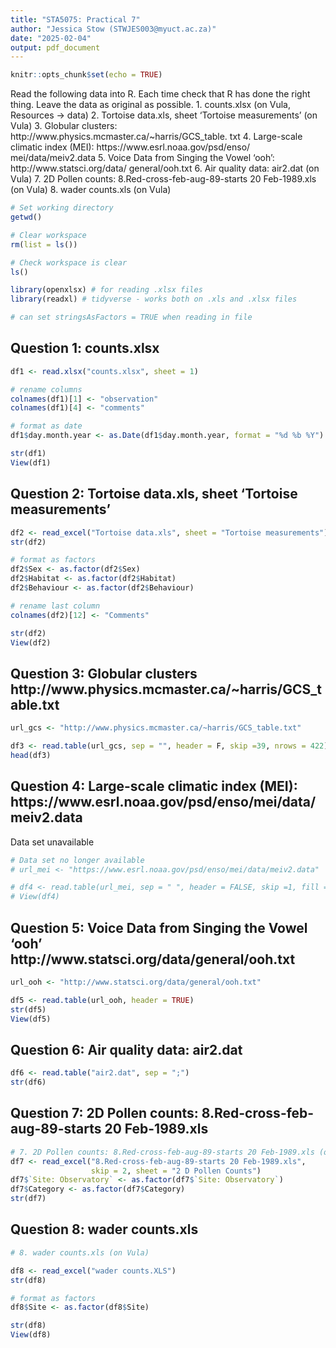 ```yaml
---
title: "STA5075: Practical 7"
author: "Jessica Stow (STWJES003@myuct.ac.za)"
date: "2025-02-04"
output: pdf_document
---
```


```r
knitr::opts_chunk$set(echo = TRUE)
```

Read the following data into R. Each time check that R has done the right thing. Leave the data as original as possible.
1. counts.xlsx (on Vula, Resources → data)
2. Tortoise data.xls, sheet ‘Tortoise measurements’ (on Vula)
3. Globular clusters: http://www.physics.mcmaster.ca/~harris/GCS_table. txt
4. Large-scale climatic index (MEI): https://www.esrl.noaa.gov/psd/enso/ mei/data/meiv2.data
5. Voice Data from Singing the Vowel ‘ooh’: http://www.statsci.org/data/ general/ooh.txt
6. Air quality data: air2.dat (on Vula)
7. 2D Pollen counts: 8.Red-cross-feb-aug-89-starts 20 Feb-1989.xls (on Vula)
8. wader counts.xls (on Vula)

```r
# Set working directory
getwd()

# Clear workspace
rm(list = ls())

# Check workspace is clear
ls()

library(openxlsx) # for reading .xlsx files
library(readxl) # tidyverse - works both on .xls and .xlsx files

# can set stringsAsFactors = TRUE when reading in file
```

## Question 1: counts.xlsx

```r
df1 <- read.xlsx("counts.xlsx", sheet = 1)

# rename columns
colnames(df1)[1] <- "observation"
colnames(df1)[4] <- "comments"

# format as date
df1$day.month.year <- as.Date(df1$day.month.year, format = "%d %b %Y")

str(df1)
View(df1)
```

## Question 2: Tortoise data.xls, sheet ‘Tortoise measurements’

```r
df2 <- read_excel("Tortoise data.xls", sheet = "Tortoise measurements")
str(df2)

# format as factors
df2$Sex <- as.factor(df2$Sex)
df2$Habitat <- as.factor(df2$Habitat)
df2$Behaviour <- as.factor(df2$Behaviour)

# rename last column
colnames(df2)[12] <- "Comments"

str(df2)
View(df2)
```

## Question 3: Globular clusters http://www.physics.mcmaster.ca/~harris/GCS_table.txt

```r
url_gcs <- "http://www.physics.mcmaster.ca/~harris/GCS_table.txt"

df3 <- read.table(url_gcs, sep = "", header = F, skip =39, nrows = 422)
head(df3)
```

## Question 4: Large-scale climatic index (MEI): https://www.esrl.noaa.gov/psd/enso/mei/data/meiv2.data
Data set unavailable

```r
# Data set no longer available
# url_mei <- "https://www.esrl.noaa.gov/psd/enso/mei/data/meiv2.data"

# df4 <- read.table(url_mei, sep = " ", header = FALSE, skip =1, fill = FALSE)
# View(df4)
```

## Question 5: Voice Data from Singing the Vowel ‘ooh’ http://www.statsci.org/data/general/ooh.txt

```r
url_ooh <- "http://www.statsci.org/data/general/ooh.txt"

df5 <- read.table(url_ooh, header = TRUE)
str(df5)
View(df5)
```

## Question 6: Air quality data: air2.dat

```r
df6 <- read.table("air2.dat", sep = ";")
str(df6)
```

## Question 7: 2D Pollen counts: 8.Red-cross-feb-aug-89-starts 20 Feb-1989.xls

```r
# 7. 2D Pollen counts: 8.Red-cross-feb-aug-89-starts 20 Feb-1989.xls (on Vula)
df7 <- read_excel("8.Red-cross-feb-aug-89-starts 20 Feb-1989.xls", 
                  skip = 2, sheet = "2 D Pollen Counts")
df7$`Site: Observatory` <- as.factor(df7$`Site: Observatory`)
df7$Category <- as.factor(df7$Category)
str(df7)
```


## Question 8: wader counts.xls

```r
# 8. wader counts.xls (on Vula)

df8 <- read_excel("wader counts.XLS")
str(df8)

# format as factors
df8$Site <- as.factor(df8$Site)

str(df8)
View(df8)
```
